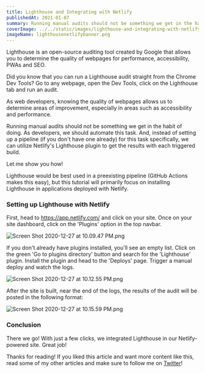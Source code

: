 ```yaml
---
title: Lighthouse and Integrating with Netlify
publishedAt: 2021-01-07
summary: Running manual audits should not be something we get in the habit of doing. As developers, we should automate this task. And, instead of setting up a pipeline (if you don't have one already) for this task specifically, we can utilize Netlify's Lighthouse plugin to get the results with each triggered build.
coverImage: ../../static/images/lighthouse-and-integrating-with-netlify/lighthousenetlifybanner.png
imageName: lighthousenetlifybanner.png
---
```


Lighthouse is an open-source auditing tool created by Google that allows you to determine the quality of webpages for performance, accessibility, PWAs and SEO.

Did you know that you can run a Lighthouse audit straight from the Chrome Dev Tools? Go to any webpage, open the Dev Tools, click on the Lighthouse tab and run an audit.

As web developers, knowing the quality of webpages allows us to determine areas of improvement, especially in areas such as accessibility and performance.

Running manual audits should not be something we get in the habit of doing. As developers, we should automate this task. And, instead of setting up a pipeline (if you don't have one already) for this task specifically, we can utilize Netlify's Lighthouse plugin to get the results with each triggered build.

Let me show you how!

<Infoquote>
  Lighthouse would be best used in a preexisting pipeline (GitHub Actions makes
  this easy), but this tutorial will primarily focus on installing Lighthouse in
  applications deployed with Netlify.
</Infoquote>

### Setting up Lighthouse with Netlify

First, head to https://app.netlify.com/ and click on your site.
Once on your site dashboard, click on the 'Plugins' option in the top navbar.

![Screen Shot 2020-12-27 at 10.09.47 PM.png](https://cdn.hashnode.com/res/hashnode/image/upload/v1609128622356/C2Fy_uocp.png)

If you don't already have plugins installed, you'll see an empty list. Click on the green 'Go to plugins directory' button and search for the 'Lighthouse' plugin. Install the plugin and head to the 'Deploys' page. Trigger a manual deploy and watch the logs.

![Screen Shot 2020-12-27 at 10.12.55 PM.png](https://cdn.hashnode.com/res/hashnode/image/upload/v1609128789421/LxSF_26oX.png)

After the site is built, near the end of the logs, the results of the audit will be posted in the following format:

![Screen Shot 2020-12-27 at 10.15.59 PM.png](https://cdn.hashnode.com/res/hashnode/image/upload/v1609129039333/OnM-uIJm0.png)

### Conclusion

There we go! With just a few clicks, we integrated Lighthouse in our Netlify-powered site. Great job!

Thanks for reading! If you liked this article and want more content like this, read some of my other articles and make sure to follow me on [Twitter](https://twitter.com/BraydonCoyer)!
